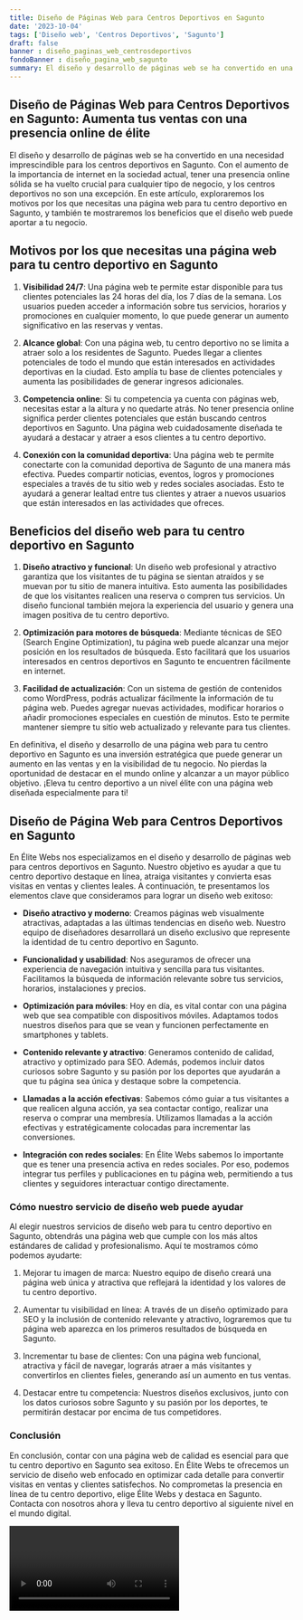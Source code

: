 ```yaml
---
title: Diseño de Páginas Web para Centros Deportivos en Sagunto
date: '2023-10-04'
tags: ['Diseño web', 'Centros Deportivos', 'Sagunto']
draft: false
banner : diseño_paginas_web_centrosdeportivos
fondoBanner : diseño_pagina_web_sagunto
summary: El diseño y desarrollo de páginas web se ha convertido en una necesidad imprescindible para los centros deportivos en Sagunto. Con el aumento de la importancia de internet en la sociedad actual, tener una presencia online sólida se ha vuelto crucial para cualquier tipo de negocio, y los centros deportivos no son una excepción. En este artículo, exploraremos los motivos por los que necesitas una página web para tu centro deportivo en Sagunto, y también te mostraremos los beneficios que el diseño web puede aportar a tu negocio.
---
```


## Diseño de Páginas Web para Centros Deportivos en Sagunto: Aumenta tus ventas con una presencia online de élite

El diseño y desarrollo de páginas web se ha convertido en una necesidad imprescindible para los centros deportivos en Sagunto. Con el aumento de la importancia de internet en la sociedad actual, tener una presencia online sólida se ha vuelto crucial para cualquier tipo de negocio, y los centros deportivos no son una excepción. En este artículo, exploraremos los motivos por los que necesitas una página web para tu centro deportivo en Sagunto, y también te mostraremos los beneficios que el diseño web puede aportar a tu negocio.

## Motivos por los que necesitas una página web para tu centro deportivo en Sagunto

1. **Visibilidad 24/7**: Una página web te permite estar disponible para tus clientes potenciales las 24 horas del día, los 7 días de la semana. Los usuarios pueden acceder a información sobre tus servicios, horarios y promociones en cualquier momento, lo que puede generar un aumento significativo en las reservas y ventas.

2. **Alcance global**: Con una página web, tu centro deportivo no se limita a atraer solo a los residentes de Sagunto. Puedes llegar a clientes potenciales de todo el mundo que están interesados en actividades deportivas en la ciudad. Esto amplía tu base de clientes potenciales y aumenta las posibilidades de generar ingresos adicionales.

3. **Competencia online**: Si tu competencia ya cuenta con páginas web, necesitas estar a la altura y no quedarte atrás. No tener presencia online significa perder clientes potenciales que están buscando centros deportivos en Sagunto. Una página web cuidadosamente diseñada te ayudará a destacar y atraer a esos clientes a tu centro deportivo.

4. **Conexión con la comunidad deportiva**: Una página web te permite conectarte con la comunidad deportiva de Sagunto de una manera más efectiva. Puedes compartir noticias, eventos, logros y promociones especiales a través de tu sitio web y redes sociales asociadas. Esto te ayudará a generar lealtad entre tus clientes y atraer a nuevos usuarios que están interesados en las actividades que ofreces.

## Beneficios del diseño web para tu centro deportivo en Sagunto

1. **Diseño atractivo y funcional**: Un diseño web profesional y atractivo garantiza que los visitantes de tu página se sientan atraídos y se muevan por tu sitio de manera intuitiva. Esto aumenta las posibilidades de que los visitantes realicen una reserva o compren tus servicios. Un diseño funcional también mejora la experiencia del usuario y genera una imagen positiva de tu centro deportivo.

2. **Optimización para motores de búsqueda**: Mediante técnicas de SEO (Search Engine Optimization), tu página web puede alcanzar una mejor posición en los resultados de búsqueda. Esto facilitará que los usuarios interesados en centros deportivos en Sagunto te encuentren fácilmente en internet.

3. **Facilidad de actualización**: Con un sistema de gestión de contenidos como WordPress, podrás actualizar fácilmente la información de tu página web. Puedes agregar nuevas actividades, modificar horarios o añadir promociones especiales en cuestión de minutos. Esto te permite mantener siempre tu sitio web actualizado y relevante para tus clientes.

En definitiva, el diseño y desarrollo de una página web para tu centro deportivo en Sagunto es una inversión estratégica que puede generar un aumento en las ventas y en la visibilidad de tu negocio. No pierdas la oportunidad de destacar en el mundo online y alcanzar a un mayor público objetivo. ¡Eleva tu centro deportivo a un nivel élite con una página web diseñada especialmente para ti!

<GifSeo />

<Cta />

## Diseño de Página Web para Centros Deportivos en Sagunto

En Élite Webs nos especializamos en el diseño y desarrollo de páginas web para centros deportivos en Sagunto. Nuestro objetivo es ayudar a que tu centro deportivo destaque en línea, atraiga visitantes y convierta esas visitas en ventas y clientes leales. A continuación, te presentamos los elementos clave que consideramos para lograr un diseño web exitoso:

- **Diseño atractivo y moderno**: Creamos páginas web visualmente atractivas, adaptadas a las últimas tendencias en diseño web. Nuestro equipo de diseñadores desarrollará un diseño exclusivo que represente la identidad de tu centro deportivo en Sagunto.

- **Funcionalidad y usabilidad**: Nos aseguramos de ofrecer una experiencia de navegación intuitiva y sencilla para tus visitantes. Facilitamos la búsqueda de información relevante sobre tus servicios, horarios, instalaciones y precios.

- **Optimización para móviles**: Hoy en día, es vital contar con una página web que sea compatible con dispositivos móviles. Adaptamos todos nuestros diseños para que se vean y funcionen perfectamente en smartphones y tablets.

- **Contenido relevante y atractivo**: Generamos contenido de calidad, atractivo y optimizado para SEO. Además, podemos incluir datos curiosos sobre Sagunto y su pasión por los deportes que ayudarán a que tu página sea única y destaque sobre la competencia.

- **Llamadas a la acción efectivas**: Sabemos cómo guiar a tus visitantes a que realicen alguna acción, ya sea contactar contigo, realizar una reserva o comprar una membresía. Utilizamos llamadas a la acción efectivas y estratégicamente colocadas para incrementar las conversiones.

- **Integración con redes sociales**: En Élite Webs sabemos lo importante que es tener una presencia activa en redes sociales. Por eso, podemos integrar tus perfiles y publicaciones en tu página web, permitiendo a tus clientes y seguidores interactuar contigo directamente.

### Cómo nuestro servicio de diseño web puede ayudar

Al elegir nuestros servicios de diseño web para tu centro deportivo en Sagunto, obtendrás una página web que cumple con los más altos estándares de calidad y profesionalismo. Aquí te mostramos cómo podemos ayudarte:

1. Mejorar tu imagen de marca: Nuestro equipo de diseño creará una página web única y atractiva que reflejará la identidad y los valores de tu centro deportivo.

2. Aumentar tu visibilidad en línea: A través de un diseño optimizado para SEO y la inclusión de contenido relevante y atractivo, lograremos que tu página web aparezca en los primeros resultados de búsqueda en Sagunto.

3. Incrementar tu base de clientes: Con una página web funcional, atractiva y fácil de navegar, lograrás atraer a más visitantes y convertirlos en clientes fieles, generando así un aumento en tus ventas.

4. Destacar entre tu competencia: Nuestros diseños exclusivos, junto con los datos curiosos sobre Sagunto y su pasión por los deportes, te permitirán destacar por encima de tus competidores.

### Conclusión

En conclusión, contar con una página web de calidad es esencial para que tu centro deportivo en Sagunto sea exitoso. En Élite Webs te ofrecemos un servicio de diseño web enfocado en optimizar cada detalle para convertir visitas en ventas y clientes satisfechos. No comprometas la presencia en línea de tu centro deportivo, elige Élite Webs y destaca en Sagunto. Contacta con nosotros ahora y lleva tu centro deportivo al siguiente nivel en el mundo digital.

<Video />

<CtaBot job='Centros Deportivos' city='Sagunto'/>

<Gmaps query='Sagunto+españa+maps' />